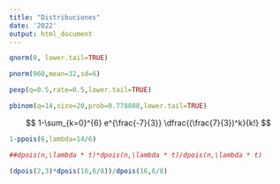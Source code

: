 ```yaml
---
title: "Distribuciones"
date: '2022'
output: html_document
---
```


<!-- Hallar la z pequeña de la distribución normal -->
```r
qnorm(0, lower.tail=TRUE)
```

<!-- hallar la normalidad -->
```r
pnorm(960,mean=32,sd=6)
```

<!-- hallar la exponencial -->
```r
pexp(q=0.5,rate=0.5,lower.tail=TRUE)
```

<!-- hallar la binomial -->
```r
pbinom(q=14,size=20,prob=0.778808,lower.tail=TRUE)
```

<!-- hallar la exponencial -->
$$
1-\sum_{k=0}^{6} e^{\frac{-7}{3}} \dfrac{(\frac{7}{3})^k}{k!}
$$

```r
1-ppois(6,lambda=14/6)
```

```r
##dpois(n,\lambda * t)*dpois(n,\lambda * t)/dpois(n,\lambda * t)

(dpois(2,3)*dpois(16,6/8))/dpois(16,6/8)
```